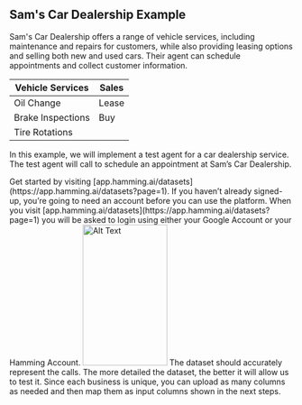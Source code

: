 ## Sam's Car Dealership Example

Sam's Car Dealership offers a range of vehicle services, including maintenance and repairs for customers, while also providing leasing options and selling both new and used cars. Their agent can schedule appointments and collect customer information.

| Vehicle Services  | Sales     | 
|------------|------------------|
| Oil Change | Lease            |
| Brake Inspections | Buy       |
| Tire Rotations |              | 


In this example, we will implement a test agent for a car dealership service. The test agent will call to schedule an appointment at Sam’s Car Dealership.

<Steps>
  <Step title="Account Setup">
Get started by visiting [app.hamming.ai/datasets](https://app.hamming.ai/datasets?page=1).

<Accordion title="1. Sign-up or Log-in to Hamming">
    If you haven’t already signed-up, you’re going to need an account before you can use the 
    platform. When you visit [app.hamming.ai/datasets](https://app.hamming.ai/datasets?page=1) you 
    will be asked to login using either your Google Account or your Hamming Account.
    <img src="./images/login-screen.png" alt="Alt Text" width="150" height="250" />
  </Accordion>
 </Step>

<AccordionGroup>
  <Accordion title="2. Create A Dataset">
    The dataset should accurately represent the calls. The more detailed the dataset, the better it       will 
    allow us to test it. Since each business is unique, you can upload as many columns as needed     and then map 
    them as input columns shown in the next steps.
  </Accordion>
</AccordionGroup>






